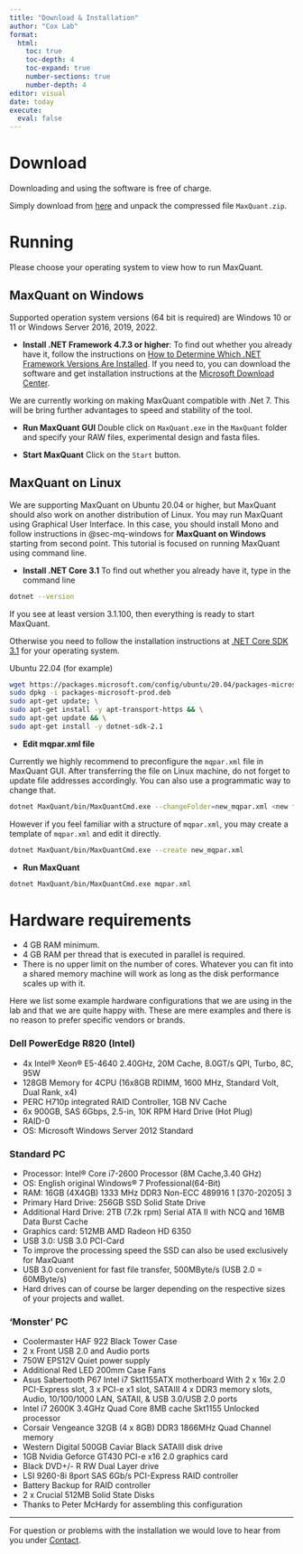 ```yaml
---
title: "Download & Installation"
author: "Cox Lab"
format: 
  html:
    toc: true
    toc-depth: 4
    toc-expand: true
    number-sections: true
    number-depth: 4
editor: visual
date: today
execute:
  eval: false
---
```


# Download

Downloading and using the software is free of charge.

Simply download from [here](https://maxquant.org/) and unpack the compressed file `MaxQuant.zip`.

# Running

Please choose your operating system to view how to run MaxQuant.

## MaxQuant on Windows {#sec-mq-windows}

Supported operation system versions (64 bit is required) are Windows 10 or 11 or Windows Server 2016, 2019, 2022.

-   **Install .NET Framework 4.7.3 or higher**: To find out whether you already have it, follow the instructions on [How to Determine Which .NET Framework Versions Are Installed](http://msdn.microsoft.com/en-us/library/hh925568%28v=vs.110%29.aspx#net_b). If you need to, you can download the software and get installation instructions at the [Microsoft Download Center](http://www.microsoft.com/en-us/download/details.aspx?id=30653).

We are currently working on making MaxQuant compatible with .Net 7.
This will be bring further advantages to speed and stability of the tool.

-   **Run MaxQuant GUI** Double click on `MaxQuant.exe` in the `MaxQuant` folder and specify your RAW files, experimental design and fasta files.

-   **Start MaxQuant** Click on the `Start` button.

## MaxQuant on Linux

We are supporting MaxQuant on Ubuntu 20.04 or higher, but MaxQuant should also work on another distribution of Linux.
You may run MaxQuant using Graphical User Interface.
In this case, you should install Mono and follow instructions in @sec-mq-windows for **MaxQuant on Windows** starting from second point.
This tutorial is focused on running MaxQuant using command line.

-   **Install .NET Core 3.1** To find out whether you already have it, type in the command line

``` bash
dotnet --version
```

If you see at least version $3.1.100$, then everything is ready to start MaxQuant.

Otherwise you need to follow the installation instructions at [.NET Core SDK 3.1](https://dotnet.microsoft.com/en-us/download/dotnet/3.1) for your operating system.

Ubuntu 22.04 (for example)

``` bash
wget https://packages.microsoft.com/config/ubuntu/20.04/packages-microsoft-prod.deb -O packages-microsoft-prod.deb
sudo dpkg -i packages-microsoft-prod.deb
sudo apt-get update; \
sudo apt-get install -y apt-transport-https && \
sudo apt-get update && \
sudo apt-get install -y dotnet-sdk-2.1
```

-   **Edit mqpar.xml file**

Currently we highly recommend to preconfigure the `mqpar.xml` file in MaxQuant GUI. After transferring the file on Linux machine, do not forget to update file addresses accordingly.
You can also use a programmatic way to change that.

``` bash
dotnet MaxQuant/bin/MaxQuantCmd.exe --changeFolder=new_mqpar.xml <new folder with fasta files> <new folder with raw files> old_mqpar.xml
```

However if you feel familiar with a structure of `mqpar.xml`, you may create a template of `mqpar.xml` and edit it directly.

``` bash
dotnet MaxQuant/bin/MaxQuantCmd.exe --create new_mqpar.xml
```

-   **Run MaxQuant**

``` bash
dotnet MaxQuant/bin/MaxQuantCmd.exe mqpar.xml
```

# Hardware requirements

-   4 GB RAM minimum.
-   4 GB RAM per thread that is executed in parallel is required.
-   There is no upper limit on the number of cores. Whatever you can fit into a shared memory machine will work as long as the disk performance scales up with it.

Here we list some example hardware configurations that we are using in the lab and that we are quite happy with. These are mere examples and there is no reason to prefer specific vendors or brands.

### Dell PowerEdge R820 (Intel)

  * 4x Intel® Xeon® E5-4640 2.40GHz, 20M Cache, 8.0GT/s QPI, Turbo, 8C, 95W
  * 128GB Memory for 4CPU (16x8GB RDIMM, 1600 MHz, Standard Volt, Dual Rank, x4)
  * PERC H710p integrated RAID Controller, 1GB NV Cache
  * 6x 900GB, SAS 6Gbps, 2.5-in, 10K RPM Hard Drive (Hot Plug)
  * RAID-0
  * OS: Microsoft Windows Server 2012 Standard

### Standard PC

  * Processor: Intel® Core i7-2600 Processor (8M Cache,3.40 GHz)
  * OS: English original Windows® 7 Professional(64-Bit)
  * RAM: 16GB (4X4GB) 1333 MHz DDR3 Non-ECC 489916 1 [370-20205] 3
  * Primary Hard Drive: 256GB SSD Solid State Drive
  * Additional Hard Drive: 2TB (7.2k rpm) Serial ATA II with NCQ and 16MB Data Burst Cache
  * Graphics card: 512MB AMD Radeon HD 6350
  * USB 3.0: USB 3.0 PCI-Card
  * To improve the processing speed the SSD can also be used exclusively for MaxQuant
  * USB 3.0 convenient for fast file transfer, 500MByte/s (USB 2.0 = 60MByte/s)
  * Hard drives can of course be larger depending on the respective sizes of your projects and wallet.

### 'Monster' PC

  * Coolermaster HAF 922 Black Tower Case
  * 2 x Front USB 2.0 and Audio ports
  * 750W EPS12V Quiet power supply
  * Additional Red LED 200mm Case Fans
  * Asus Sabertooth P67 Intel i7 Skt1155ATX motherboard With 2 x 16x 2.0 PCI-Express slot, 3 x PCI-e x1 slot, SATAIII 4 x DDR3 memory slots, Audio, 10/100/1000 LAN, SATAII, & USB 3.0/USB 2.0 ports
  * Intel i7 2600K 3.4GHz Quad Core 8MB cache Skt1155 Unlocked processor
  * Corsair Vengeance 32GB (4 x 8GB) DDR3 1866MHz Quad Channel memory
  * Western Digital 500GB Caviar Black SATAIII disk drive
  * 1GB Nvidia Geforce GT430 PCI-e x16 2.0 graphics card
  * Black DVD+/- R RW Dual Layer drive
  * LSI 9260-8i 8port SAS 6Gb/s PCI-Express RAID controller
  * Battery Backup for RAID controller
  * 2 x Crucial 512MB Solid State Disks
  * Thanks to Peter McHardy for assembling this configuration


------------------------------------------------------------------------

For question or problems with the installation we would love to hear from you under [Contact](contact.html).
